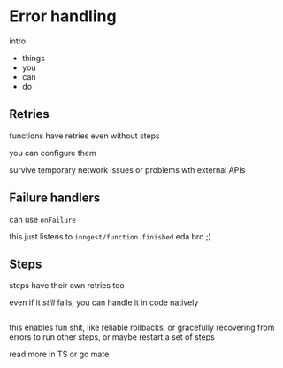 # Error handling

intro

- things
- you
- can
- do

## Retries

functions have retries even without steps

you can configure them

survive temporary network issues or problems wth external APIs

## Failure handlers

can use `onFailure`

this just listens to `inngest/function.finished`
eda bro ;)

## Steps

steps have their own retries too

even if it _still_ fails, you can handle it in code natively

```tsandgo

```

this enables fun shit, like reliable rollbacks, or gracefully recovering from errors to run other steps, or maybe restart a set of steps

read more in TS or go mate
